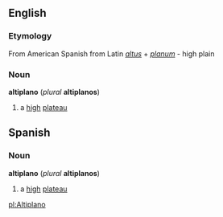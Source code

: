 {{Wikipedia}}
==English==
===Etymology===
From American Spanish from Latin ''[[altus]]'' + ''[[planum]]'' - high plain

===Noun===
'''altiplano''' (''plural'' '''altiplanos''')
# a [[high]] [[plateau]]

==Spanish==
===Noun===
'''altiplano''' (''plural'' '''altiplanos''')
# a [[high]] [[plateau]]

[[pl:Altiplano]]